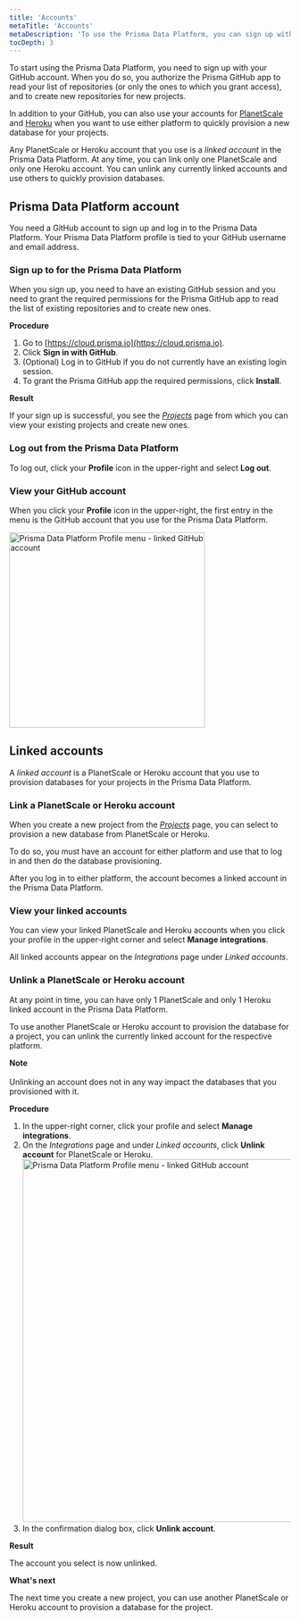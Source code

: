 ```yaml
---
title: 'Accounts'
metaTitle: 'Accounts'
metaDescription: 'To use the Prisma Data Platform, you can sign up with your GitHub account. If you already have an existing GitHub login session, '
tocDepth: 3
---
```

<TopBlock>

To start using the Prisma Data Platform, you need to sign up with your GitHub account. When you do so, you authorize the Prisma GitHub app to read your list of repositories (or only the ones to which you grant access), and to create new repositories for new projects.

In addition to your GitHub, you can also use your accounts for [PlanetScale](https://planetscale.com/) and [Heroku](https://www.heroku.com/) when you want to use either platform to quickly provision a new database for your projects.

Any PlanetScale or Heroku account that you use is a _linked account_ in the Prisma Data Platform. At any time, you can link only one PlanetScale and only one Heroku account. You can unlink any currently linked accounts and use others to quickly provision databases.
</TopBlock>

## Prisma Data Platform account

You need a GitHub account to sign up and log in to the Prisma Data Platform. Your Prisma Data Platform profile is tied to your GitHub username and email address.

### Sign up to for the Prisma Data Platform

When you sign up, you need to have an existing GitHub session and you need to grant the required permissions for the Prisma GitHub app to read the list of existing repositories and to create new ones.

**Procedure**

1. Go to [https://cloud.prisma.io](https://cloud.prisma.io).
2. Click **Sign in with GitHub**.
3. (Optional) Log in to GitHub if you do not currently have an existing login session.
4. To grant the Prisma GitHub app the required permissions, click **Install**.

**Result**

If your sign up is successful, you see the [_Projects_](https://cloud.prisma.io/projects) page from which you can view your existing projects and create new ones.

### Log out from the Prisma Data Platform

To log out, click your **Profile** icon in the upper-right and select **Log out**.

### View your GitHub account

When you click your **Profile** icon in the upper-right, the first entry in the menu is the GitHub account that you use for the Prisma Data Platform.

<img
     src="https://res.cloudinary.com/prismaio/image/upload/v1663241566/docs/pdp/profile-menu-github-account_lctpzi.png"
     width="350px"
     alt="Prisma Data Platform Profile menu - linked GitHub account"
   />


## Linked accounts

A _linked account_ is a PlanetScale or Heroku account that you use to provision databases for your projects in the Prisma Data Platform.

### Link a PlanetScale or Heroku account

When you create a new project from the [_Projects_](https://cloud.prisma.io/projects) page, you can select to provision a new database from PlanetScale or Heroku. 

To do so, you must have an account for either platform and use that to log in and then do the database provisioning.

After you log in to either platform, the account becomes a linked account in the Prisma Data Platform.

### View your linked accounts

You can view your linked PlanetScale and Heroku accounts when you click your profile in the upper-right corner and select **Manage integrations**.

All linked accounts appear on the _Integrations_ page under _Linked accounts_.

### Unlink a PlanetScale or Heroku account

At any point in time, you can have only 1 PlanetScale and only 1 Heroku linked account in the Prisma Data Platform.

To use another PlanetScale or Heroku account to provision the database for a project, you can unlink the currently linked account for the respective platform.

<Admonition>

**Note**<br /><br />
Unlinking an account does not in any way impact the databases that you provisioned with it.

</Admonition>

**Procedure**

1. In the upper-right corner, click your profile and select **Manage integrations**.
2. On the _Integrations_ page and under _Linked accounts_, click **Unlink account** for PlanetScale or Heroku.
    <img
        src="https://res.cloudinary.com/prismaio/image/upload/v1663243227/docs/pdp/manage-integrations-unlink-heroku-planetscale-account_qsrlx7.png"
        width="650px"
        alt="Prisma Data Platform Profile menu - linked GitHub account"
    />
3. In the confirmation dialog box, click **Unlink account**.

**Result**

The account you select is now unlinked.

**What's next**

The next time you create a new project, you can use another PlanetScale or Heroku account to provision a database for the project.